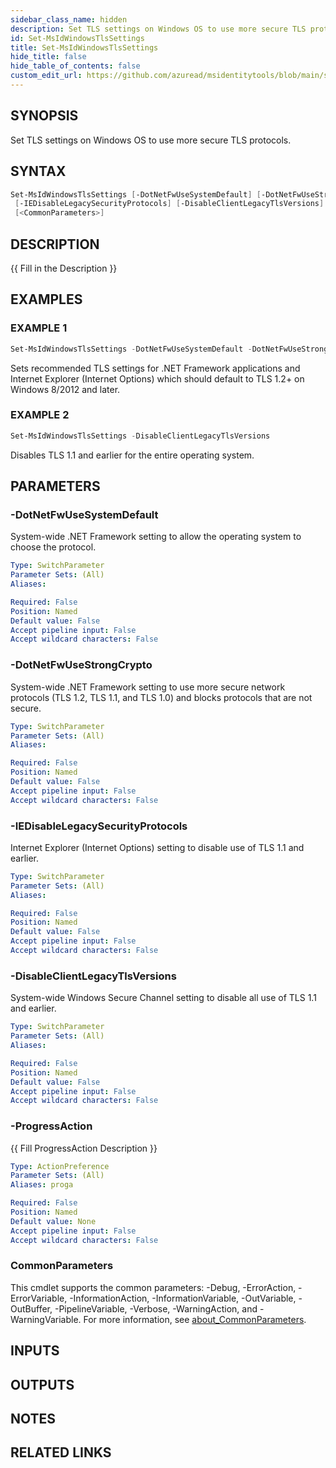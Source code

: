 ```yaml
---
sidebar_class_name: hidden
description: Set TLS settings on Windows OS to use more secure TLS protocols.
id: Set-MsIdWindowsTlsSettings
title: Set-MsIdWindowsTlsSettings
hide_title: false
hide_table_of_contents: false
custom_edit_url: https://github.com/azuread/msidentitytools/blob/main/src/Set-MsIdWindowsTlsSettings.ps1
---
```


## SYNOPSIS

Set TLS settings on Windows OS to use more secure TLS protocols.

## SYNTAX

```powershell
Set-MsIdWindowsTlsSettings [-DotNetFwUseSystemDefault] [-DotNetFwUseStrongCrypto]
 [-IEDisableLegacySecurityProtocols] [-DisableClientLegacyTlsVersions] [-ProgressAction <ActionPreference>]
 [<CommonParameters>]
```

## DESCRIPTION

\{\{ Fill in the Description \}\}

## EXAMPLES

### EXAMPLE 1

```powershell
Set-MsIdWindowsTlsSettings -DotNetFwUseSystemDefault -DotNetFwUseStrongCrypto -IEDisableLegacySecurityProtocols
```

Sets recommended TLS settings for .NET Framework applications and Internet Explorer (Internet Options) which should default to TLS 1.2+ on Windows 8/2012 and later.

### EXAMPLE 2

```powershell
Set-MsIdWindowsTlsSettings -DisableClientLegacyTlsVersions
```

Disables TLS 1.1 and earlier for the entire operating system.

## PARAMETERS

### -DotNetFwUseSystemDefault

System-wide .NET Framework setting to allow the operating system to choose the protocol.

```yaml
Type: SwitchParameter
Parameter Sets: (All)
Aliases:

Required: False
Position: Named
Default value: False
Accept pipeline input: False
Accept wildcard characters: False
```

### -DotNetFwUseStrongCrypto

System-wide .NET Framework setting to use more secure network protocols (TLS 1.2, TLS 1.1, and TLS 1.0) and blocks protocols that are not secure.

```yaml
Type: SwitchParameter
Parameter Sets: (All)
Aliases:

Required: False
Position: Named
Default value: False
Accept pipeline input: False
Accept wildcard characters: False
```

### -IEDisableLegacySecurityProtocols

Internet Explorer (Internet Options) setting to disable use of TLS 1.1 and earlier.

```yaml
Type: SwitchParameter
Parameter Sets: (All)
Aliases:

Required: False
Position: Named
Default value: False
Accept pipeline input: False
Accept wildcard characters: False
```

### -DisableClientLegacyTlsVersions

System-wide Windows Secure Channel setting to disable all use of TLS 1.1 and earlier.

```yaml
Type: SwitchParameter
Parameter Sets: (All)
Aliases:

Required: False
Position: Named
Default value: False
Accept pipeline input: False
Accept wildcard characters: False
```

### -ProgressAction

\{\{ Fill ProgressAction Description \}\}

```yaml
Type: ActionPreference
Parameter Sets: (All)
Aliases: proga

Required: False
Position: Named
Default value: None
Accept pipeline input: False
Accept wildcard characters: False
```

### CommonParameters

This cmdlet supports the common parameters: -Debug, -ErrorAction, -ErrorVariable, -InformationAction, -InformationVariable, -OutVariable, -OutBuffer, -PipelineVariable, -Verbose, -WarningAction, and -WarningVariable. For more information, see [about_CommonParameters](http://go.microsoft.com/fwlink/?LinkID=113216).

## INPUTS

## OUTPUTS

## NOTES

## RELATED LINKS
